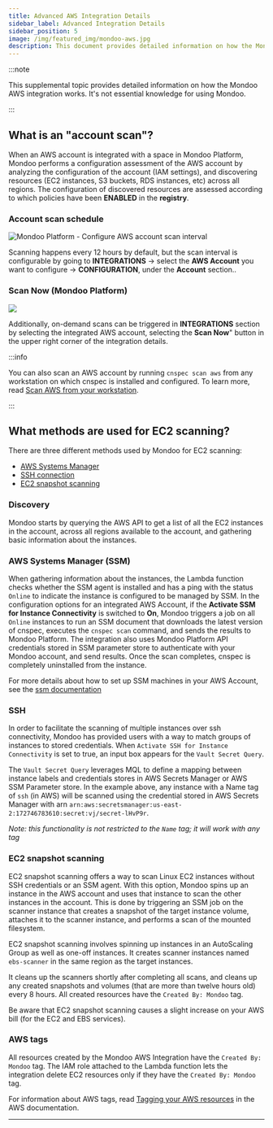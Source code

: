 ```yaml
---
title: Advanced AWS Integration Details
sidebar_label: Advanced Integration Details
sidebar_position: 5
image: /img/featured_img/mondoo-aws.jpg
description: This document provides detailed information on how the Mondoo AWS integration works.
---
```


:::note

This supplemental topic provides detailed information on how the Mondoo AWS integration works. It's not essential knowledge for using Mondoo.

:::

## What is an "account scan"?

When an AWS account is integrated with a space in Mondoo Platform, Mondoo performs a configuration assessment of the AWS account by analyzing the configuration of the account (IAM settings), and discovering resources (EC2 instances, S3 buckets, RDS instances, etc) across all regions. The configuration of discovered resources are assessed according to which policies have been **ENABLED** in the **registry**.

### Account scan schedule

![Mondoo Platform - Configure AWS account scan interval](/img/platform/infra/cloud/aws/aws-configure-scan-schedule.png)

Scanning happens every 12 hours by default, but the scan interval is configurable by going to **INTEGRATIONS** -> select the **AWS Account** you want to configure -> **CONFIGURATION**, under the **Account** section..

### Scan Now (Mondoo Platform)

![](/img/platform/infra/cloud/aws/integration-scan-now.png)

Additionally, on-demand scans can be triggered in **INTEGRATIONS** section by selecting the integrated AWS account, selecting the **Scan Now**" button in the upper right corner of the integration details.

:::info

You can also scan an AWS account by running `cnspec scan aws` from any workstation on which cnspec is installed and configured. To learn more, read [Scan AWS from your workstation](/platform/infra/cloud/aws/aws-workstation-scan/).

:::

## What methods are used for EC2 scanning?

There are three different methods used by Mondoo for EC2 scanning:

- [AWS Systems Manager](#aws-systems-manager-ssm)
- [SSH connection](#ssh)
- [EC2 snapshot scanning](#ec2-snapshot-scanning)

### Discovery

Mondoo starts by querying the AWS API to get a list of all the EC2 instances in the account, across all regions available to the account, and gathering basic information about the instances.

### AWS Systems Manager (SSM)

When gathering information about the instances, the Lambda function checks whether the SSM agent is installed and has a ping with the status `Online` to indicate the instance is configured to be managed by SSM. In the configuration options for an integrated AWS Account, if the **Activate SSM for Instance Connectivity** is switched to **On**, Mondoo triggers a job on all `Online` instances to run an SSM document that downloads the latest version of cnspec, executes the `cnspec scan` command, and sends the results to Mondoo Platform. The integration also uses Mondoo Platform API credentials stored in SSM parameter store to authenticate with your Mondoo account, and send results. Once the scan completes, cnspec is completely uninstalled from the instance.

For more details about how to set up SSM machines in your AWS Account, see the [ssm documentation](https://docs.aws.amazon.com/systems-manager/index.html)

### SSH

In order to facilitate the scanning of multiple instances over ssh connectivity, Mondoo has provided users with a way to match groups of instances to stored credentials. When `Activate SSH for Instance Connectivity` is set to true, an input box appears for the `Vault Secret Query`.

The `Vault Secret Query` leverages MQL to define a mapping between instance labels and credentials stores in AWS Secrets Manager or AWS SSM Parameter store. In the example above, any instance with a Name tag of `ssh` (in AWS) will be scanned using the credential stored in AWS Secrets Manager with arn `arn:aws:secretsmanager:us-east-2:172746783610:secret:vj/secret-lHvP9r`.

_Note: this functionality is not restricted to the `Name` tag; it will work with any tag_

### EC2 snapshot scanning

EC2 snapshot scanning offers a way to scan Linux EC2 instances without SSH credentials or an SSM agent.
With this option, Mondoo spins up an instance in the AWS account and uses that instance to scan the other instances in the account. This is done by triggering an SSM job on the scanner instance that creates a snapshot of the target instance volume, attaches it to the scanner instance, and performs a scan of the mounted filesystem.

EC2 snapshot scanning involves spinning up instances in an AutoScaling Group as well as one-off instances. It creates scanner instances named `ebs-scanner` in the same region as the target instances.

It cleans up the scanners shortly after completing all scans, and cleans up any created snapshots and volumes (that are more than twelve hours old) every 8 hours. All created resources have the `Created By: Mondoo` tag.

Be aware that EC2 snapshot scanning causes a slight increase on your AWS bill (for the EC2 and EBS services).

### AWS tags

All resources created by the Mondoo AWS Integration have the `Created By: Mondoo` tag. The IAM role attached to the Lambda function lets the integration delete EC2 resources only if they have the `Created By: Mondoo` tag.

For information about AWS tags, read [Tagging your AWS resources](https://docs.aws.amazon.com/tag-editor/latest/userguide/tagging.html) in the AWS documentation.

---
